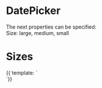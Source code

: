 
<Meta title="4 - Components/Form/DatePicker" />

# DatePicker

The next properties can be specified:    
Size: large, medium, small 

# Sizes   
 
<Preview>    
    <Story name="Regular">
        {{ template: `  
        <div>
             <el-date-picker type="date" placeholder="Select date">
            </el-date-picker>
            <el-date-picker type="date" size="medium" placeholder="Select date">
            </el-date-picker>
            <el-date-picker type="date" size="mini" placeholder="Select date">
            </el-date-picker>
        </div>
        `}}
    </Story>     
</Preview>
